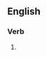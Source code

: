 ==English==

===Verb===
{{head|en|present participle}}

# {{present participle of|sublimate|lang=en|nocat=1}}